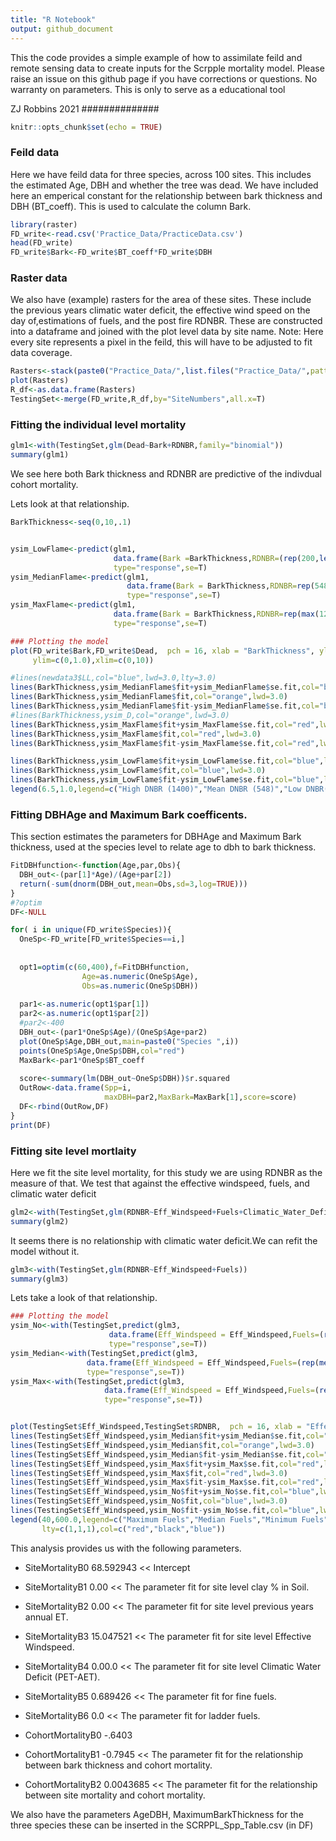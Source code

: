 ```yaml
---
title: "R Notebook"
output: github_document
---
```

##############
This the code provides a simple example of how to assimilate
feild and remote sensing data to create inputs for the 
Scrpple mortality model. 
Please raise an issue on this github page if you have corrections or questions. No warranty on parameters.
This is only to serve as a educational tool  

ZJ Robbins 2021
##############


```r
knitr::opts_chunk$set(echo = TRUE)
```

### Feild data 

Here we have feild data for three species, across 100 sites. This includes the estimated Age, DBH and whether the tree was dead. We have included here an emperical constant for the relationship between bark thickness and DBH (BT_coeff). This is used to calculate the column Bark. 

```r
library(raster)
FD_write<-read.csv('Practice_Data/PracticeData.csv')
head(FD_write)
FD_write$Bark<-FD_write$BT_coeff*FD_write$DBH
```

### Raster data
We also have (example) rasters for the area of these sites. These include the previous years climatic water deficit, the effective wind speed on the day of,estimations of fuels, and the post fire RDNBR. These are constructed into a dataframe and joined with the plot level data by site name. Note: Here every site represents a pixel in the feild, this will have to be adjusted to fit data coverage. 

```r
Rasters<-stack(paste0("Practice_Data/",list.files("Practice_Data/",pattern="\\.tif$")))
plot(Rasters)
R_df<-as.data.frame(Rasters)
TestingSet<-merge(FD_write,R_df,by="SiteNumbers",all.x=T)

```

### Fitting the individual level mortality 

```r
glm1<-with(TestingSet,glm(Dead~Bark+RDNBR,family="binomial"))  
summary(glm1)  
```

We see here both Bark thickness and RDNBR are predictive of the indivdual cohort mortality. 

Lets look at that relationship. 

```r

BarkThickness<-seq(0,10,.1)


ysim_LowFlame<-predict(glm1,
                       data.frame(Bark =BarkThickness,RDNBR=(rep(200,length(BarkThickness)))) ,
                       type="response",se=T)
ysim_MedianFlame<-predict(glm1,
                          data.frame(Bark = BarkThickness,RDNBR=rep(548,length(BarkThickness))) ,
                          type="response",se=T)
ysim_MaxFlame<-predict(glm1,
                       data.frame(Bark = BarkThickness,RDNBR=rep(max(1200,na.rm = T),length(BarkThickness))),
                       type="response",se=T)

### Plotting the model 
plot(FD_write$Bark,FD_write$Dead,  pch = 16, xlab = "BarkThickness", ylab = "(p) Mortality",
     ylim=c(0,1.0),xlim=c(0,10))

#lines(newdata3$LL,col="blue",lwd=3.0,lty=3.0)
lines(BarkThickness,ysim_MedianFlame$fit+ysim_MedianFlame$se.fit,col="black",lwd=1.0,lty=3.0)
lines(BarkThickness,ysim_MedianFlame$fit,col="orange",lwd=3.0)
lines(BarkThickness,ysim_MedianFlame$fit-ysim_MedianFlame$se.fit,col="black",lwd=1.0,lty=3.0)
#lines(BarkThickness,ysim_D,col="orange",lwd=3.0)
lines(BarkThickness,ysim_MaxFlame$fit+ysim_MaxFlame$se.fit,col="red",lwd=1.0,lty=3.0)
lines(BarkThickness,ysim_MaxFlame$fit,col="red",lwd=3.0)
lines(BarkThickness,ysim_MaxFlame$fit-ysim_MaxFlame$se.fit,col="red",lwd=1.0,lty=3.0)

lines(BarkThickness,ysim_LowFlame$fit+ysim_LowFlame$se.fit,col="blue",lwd=1.0,lty=3.0)
lines(BarkThickness,ysim_LowFlame$fit,col="blue",lwd=3.0)
lines(BarkThickness,ysim_LowFlame$fit-ysim_LowFlame$se.fit,col="blue",lwd=1.0,lty=3.0)
legend(6.5,1.0,legend=c("High DNBR (1400)","Mean DNBR (548)","Low DNBR(200)"),lty=c(1,1,1),col=c("red","black","blue")) 
```

### Fitting DBHAge and Maximum Bark coefficents. 

This section estimates the parameters for DBHAge and Maximum Bark thickness, used at the species level 
to relate age to dbh to bark thickness. 

```r
FitDBHfunction<-function(Age,par,Obs){
  DBH_out<-(par[1]*Age)/(Age+par[2])
  return(-sum(dnorm(DBH_out,mean=Obs,sd=3,log=TRUE)))
}
#?optim
DF<-NULL

for( i in unique(FD_write$Species)){
  OneSp<-FD_write[FD_write$Species==i,]
  
  
  opt1=optim(c(60,400),f=FitDBHfunction,
                Age=as.numeric(OneSp$Age),
                Obs=as.numeric(OneSp$DBH))
  
  par1<-as.numeric(opt1$par[1])
  par2<-as.numeric(opt1$par[2])
  #par2<-400
  DBH_out<-(par1*OneSp$Age)/(OneSp$Age+par2)
  plot(OneSp$Age,DBH_out,main=paste0("Species ",i))
  points(OneSp$Age,OneSp$DBH,col="red")
  MaxBark<-par1*OneSp$BT_coeff
  
  score<-summary(lm(DBH_out~OneSp$DBH))$r.squared
  OutRow<-data.frame(Spp=i,
                     maxDBH=par2,MaxBark=MaxBark[1],score=score)
  DF<-rbind(OutRow,DF)
}
print(DF)

```
 
### Fitting site level mortlaity 
Here we fit the site level mortality, for this study we are using RDNBR as the measure of that. 
We test that against the effective windspeed, fuels, and climatic water deficit
 
```r
glm2<-with(TestingSet,glm(RDNBR~Eff_Windspeed+Fuels+Climatic_Water_Deficit))
summary(glm2)
```

It seems there is no relationship with climatic water deficit.We can refit the model without it. 

```r
glm3<-with(TestingSet,glm(RDNBR~Eff_Windspeed+Fuels))
summary(glm3)
```

Lets take a look of that relationship. 

```r

### Plotting the model 
ysim_No<-with(TestingSet,predict(glm3,
                      data.frame(Eff_Windspeed = Eff_Windspeed,Fuels=(rep(0,length(Eff_Windspeed)))) ,
                      type="response",se=T))
ysim_Median<-with(TestingSet,predict(glm3,
                 data.frame(Eff_Windspeed = Eff_Windspeed,Fuels=(rep(median(Fuels),length(Eff_Windspeed)))) ,
                 type="response",se=T))
ysim_Max<-with(TestingSet,predict(glm3,
                     data.frame(Eff_Windspeed = Eff_Windspeed,Fuels=(rep(max(Fuels),length(Eff_Windspeed)))) ,
                     type="response",se=T))


plot(TestingSet$Eff_Windspeed,TestingSet$RDNBR,  pch = 16, xlab = "Effective Windspeed", ylab = "RDNBR")
lines(TestingSet$Eff_Windspeed,ysim_Median$fit+ysim_Median$se.fit,col="black",lwd=1.0,lty=3.0)
lines(TestingSet$Eff_Windspeed,ysim_Median$fit,col="orange",lwd=3.0)
lines(TestingSet$Eff_Windspeed,ysim_Median$fit-ysim_Median$se.fit,col="black",lwd=1.0,lty=3.0)
lines(TestingSet$Eff_Windspeed,ysim_Max$fit+ysim_Max$se.fit,col="red",lwd=1.0,lty=3.0)
lines(TestingSet$Eff_Windspeed,ysim_Max$fit,col="red",lwd=3.0)
lines(TestingSet$Eff_Windspeed,ysim_Max$fit-ysim_Max$se.fit,col="red",lwd=1.0,lty=3.0)
lines(TestingSet$Eff_Windspeed,ysim_No$fit+ysim_No$se.fit,col="blue",lwd=1.0,lty=3.0)
lines(TestingSet$Eff_Windspeed,ysim_No$fit,col="blue",lwd=3.0)
lines(TestingSet$Eff_Windspeed,ysim_No$fit-ysim_No$se.fit,col="blue",lwd=1.0,lty=3.0)
legend(40,600.0,legend=c("Maximum Fuels","Median Fuels","Minimum Fuels"),
       lty=c(1,1,1),col=c("red","black","blue")) 


```

This analysis provides us with the following parameters.


* SiteMortalityB0   68.592943   << Intercept

* SiteMortalityB1  0.00  << The parameter fit for site level clay % in Soil.

* SiteMortalityB2  0.00  << The parameter fit for site level previous years annual ET. 

* SiteMortalityB3  15.047521  << The parameter fit for site level Effective Windspeed. 

* SiteMortalityB4  0.00.0 << The parameter fit for site level Climatic Water Deficit (PET-AET). 

* SiteMortalityB5  0.689426  << The parameter fit for fine fuels. 

* SiteMortalityB6  0.0 << The parameter fit for ladder fuels. 

* CohortMortalityB0 -.6403

* CohortMortalityB1 -0.7945  << The parameter fit for the relationship between bark thickness and cohort mortality.
* CohortMortalityB2  0.0043685 << The parameter fit for the relationship between site mortality and cohort mortality. 

We also have the parameters AgeDBH, MaximumBarkThickness for the three species
these can be inserted in the SCRPPL_Spp_Table.csv (in DF)

 